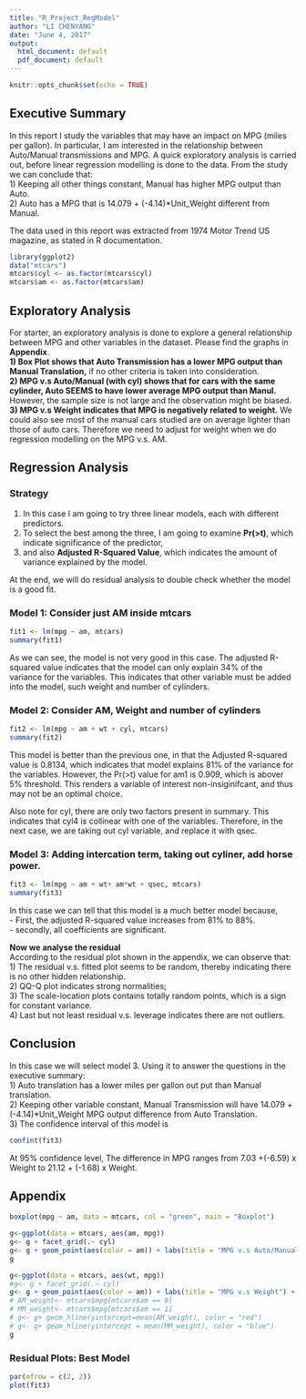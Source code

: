 ```yaml
---
title: "R_Project_RegModel"
author: "LI CHENYANG"
date: "June 4, 2017"
output:
  html_document: default
  pdf_document: default
---
```


```r
knitr::opts_chunk$set(echo = TRUE)
```


## Executive Summary

In this report I study the variables that may have an impact on MPG (miles per gallon). In particular, I am interested in the relationship between Auto/Manual transmissions and MPG. A quick exploratory analysis is carried out, before linear regression modelling is done to the data. From the study we can conclude that:  
1) Keeping all other things constant, Manual has higher MPG output than Auto.   
2) Auto has a MPG that is 14.079 + (-4.14)*Unit_Weight different from Manual.   

The data used in this report was extracted from 1974 Motor Trend US magazine, as stated in R documentation.    


```r
library(ggplot2)
data("mtcars")
mtcars$cyl <- as.factor(mtcars$cyl)
mtcars$am <- as.factor(mtcars$am)

```

## Exploratory Analysis

For starter, an exploratory analysis is done to explore a general relationship between MPG and other variables in the dataset. Please find the graphs in **Appendix**.   
**1) Box Plot shows that Auto Transmission has a lower MPG output than Manual Translation,** if no other criteria is taken into consideration.  
**2) MPG v.s Auto/Manual (with cyl) shows that for cars with the same cylinder, Auto SEEMS to have lower average MPG output than Manul.** However, the sample size is not large and the observation might be biased.   
**3) MPG v.s Weight indicates that MPG is negatively related to weight.** We could also see most of the manual cars studied are on average lighter than those of auto cars. Therefore we need to adjust for weight when we do regression modelling on the MPG v.s. AM.   


## Regression Analysis
### Strategy
1) In this case I am going to try three linear models, each with different predictors.  
2) To select the best among the three, I am going to examine  **Pr(>t)**, which indicate significance of the predictor, 
3) and also **Adjusted R-Squared Value**, which indicates the amount of variance explained by the model.

At the end, we will do residual analysis to double check whether the model is a good fit. 

### Model 1: Consider just AM inside mtcars

```r
fit1 <- lm(mpg ~ am, mtcars)
summary(fit1)
```
As we can see, the model is not very good in this case. The adjusted R-squared value indicates that the model can only explain 34% of the variance for the variables. This indicates that other variable must be added into the model, such weight and number of cylinders. 

### Model 2: Consider AM, Weight and number of cylinders
```r
fit2 <- lm(mpg ~ am + wt + cyl, mtcars)
summary(fit2)
```
This model is better than the previous one, in that the Adjusted R-squared value is 0.8134, which indicates that model explains 81% of the variance for the variables. However, the Pr(>t) value for am1 is 0.909, which is abover 5% threshold. This renders a variable of interest non-insiginifcant, and thus may not be an optimal choice. 

Also note for cyl, there are only two factors present in summary. This indicates that cyl4 is collinear with one of the variables. Therefore, in the next case, we are taking out cyl variable, and replace it with qsec. 

### Model 3: Adding intercation term, taking out cyliner, add horse power. 

```r
fit3 <- lm(mpg ~ am + wt+ am*wt + qsec, mtcars)
summary(fit3)
```
In this case we can tell that this model is a much better model because,   
- First, the adjusted R-squared value increases from 81% to 88%.  
- secondly, all coefficients are significant.    

**Now we analyse the residual**  
According to the residual plot shown in the appendix, we can observe that:    
1) The residual v.s. fitted plot seems to be random, thereby indicating there is no other hidden relationship.   
2) QQ-Q plot indicates strong normalities;  
3) The scale-location plots contains totally random points, which is a sign for constant variance.   
4) Last but not least residual v.s. leverage indicates there are not outliers.   

## Conclusion  
In this case we will select model 3. Using it to answer the questions in the executive summary:  
1) Auto translation has a lower miles per gallon out put than Manual translation.  
2) Keeping other variable constant, Manual Transmission will have 14.079 + (-4.14)*Unit_Weight MPG output difference from Auto Translation.  
3) The confidence interval of this model is
```r
confint(fit3)
```
At 95% confidence level, The difference in MPG ranges from 7.03 +(-6.59) x Weight to 21.12 + (-1.68) x Weight.
  
## Appendix 
```r
boxplot(mpg ~ am, data = mtcars, col = "green", main = "Boxplot")

```
    
```r
g<-ggplot(data = mtcars, aes(am, mpg))
g<- g + facet_grid(.~ cyl)
g<- g + geom_point(aes(color = am)) + labs(title = "MPG v.s Auto/Manual") + labs(x = "Auto Tramssion = 0, Manual Transmission = 1", y = "MPG")
g
```
    
```r
g<-ggplot(data = mtcars, aes(wt, mpg))
#g<- g + facet_grid(.~ cyl)
g<- g + geom_point(aes(color = am)) + labs(title = "MPG v.s Weight") + labs(x = "Weight (1000lbs) ", y = "MPG")
# AM_weight<- mtcars$mpg[mtcars$am == 0]
# MM_weight<- mtcars$mpg[mtcars$am == 1]
# g<- g+ geom_hline(yintercept=mean(AM_weight), color = "red")
# g<- g+ geom_hline(yintercept = mean(MM_weight), color = "blue")
g
```
    

### Residual Plots: Best Model
```r
par(mfrow = c(2, 2))
plot(fit3)
```



